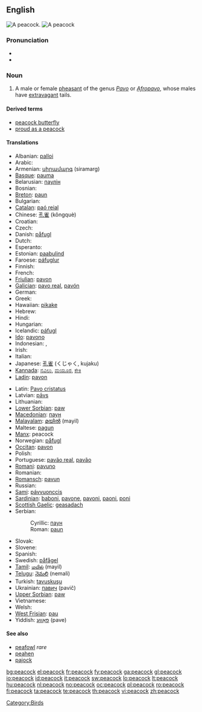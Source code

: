 ==English==
{{wikipedia}}
[[Image:Pfau imponierend.jpg|thumb|A peacock.]]
[[Image:Peacock_small.jpg|thumb|A peacock]]

===Pronunciation===
* {{IPA|/'pi:kɔk/}}
* {{audio|en-us-peacock.ogg|Audio (US)}}

===Noun===
{{en-noun}}

# A male or female [[pheasant]] of the genus ''[[Pavo]]'' or ''[[Afropavo]]'', whose males have [[extravagant]] tails.

====Derived terms====
* [[peacock butterfly]]
* [[proud as a peacock]]

====Translations====
{{trans-top|bird}}
* Albanian: [[palloi]]
* Arabic: {{t-|ar|طاووس|tr=tāwūs|sc=Arab}}
* Armenian: [[սիրամարգ]] (siramarg)
* [[Basque]]: [[pauma]]
* Belarusian: [[паулін]]
* Bosnian: {{t-|bs|paun|m}}
* [[Breton]]: [[paun]]
* Bulgarian: {{t+|bg|паун|m|sc=Cyrl}}
* [[Catalan]]: [[paó reial]]
* Chinese: [[孔雀]] (kǒngquè)
* Croatian: {{t-|hr|paun|m}}
* Czech: {{t-|cs|páv|m}}
* Danish: [[påfugl]]
* Dutch: {{t+|nl|pauw|m}}
* Esperanto: {{t-|eo|pavo|xs=Esperanto}}
* Estonian: [[paabulind]]
* Faroese: [[páfuglur]]
* Finnish: {{t-|fi|riikinkukko}}
* French: {{t+|fr|paon|m}}
* [[Friulian]]: [[pavon]]
* [[Galician]]: [[pavo real]], [[pavón]]
* German: {{t+|de|Pfau|m}}
* Greek: {{t+|el|παγώνι|sc=Grek}}
* Hawaiian: [[pikake]]
* Hebrew: {{he-translation|טוס|tavas}}
* Hindi: {{t-|hi|मोर|m|sc=Deva|xs=Hindi}}
* Hungarian: {{t+|hu|páva}}
* Icelandic: [[páfugl]]
* [[Ido]]: [[pavono]]
* Indonesian: {{t-|id|merak|xs=Indonesian}}, {{t+|id|burung merak|xs=Indonesian}}
* Irish: {{t+|ga|péacóg|xs=Irish}}
* Italian: {{t+|it|pavone}}
* Japanese: [[孔雀]] (くじゃく, kujaku)
* [[Kannada]]: [[ನವಿಲು]], [[ಮಯೂರ]], [[ಕೇಕಿ]]
* [[Ladin]]: [[pavon]]
{{trans-mid}}
* Latin: [[Pavo cristatus]]
* Latvian: [[pāvs]]
* Lithuanian: {{t+|lt|povas|xs=Lithuanian}}
* [[Lower Sorbian]]: [[paw]]
* [[Macedonian]]: [[паун#Macedonian|паун]] {{m}}
* [[Malayalam]]: [[മയില്‍]] (mayil)
* Maltese: [[pagun]]
* [[Manx]]: peacock
* Norwegian: [[påfugl]]
* [[Occitan]]: [[pavon]]
* Polish: {{t+|pl|paw|m}}
* Portuguese: [[pavão real]], [[pavão]]
* [[Romani]]: [[pavuno]] {{m}}
* Romanian: {{t+|ro|păun|m}}
* [[Romansch]]: [[pavun]]
* Russian: {{t+|ru|павлин|m|tr=pavlín|sc=Cyrl}}
* [[Sami]]: [[pávvuonccis]]
* [[Sardinian]]: [[baboni]], [[pavone]], [[pavoni]], [[paoni]], [[poni]]
* [[Scottish Gaelic]]: [[geasadach]]
* Serbian:
*: Cyrillic: [[паун#Serbian|паун]] {{m}}
*: Roman: [[paun#Serbian|paun]] {{m}}
* Slovak: {{t-|sk|páv}}
* Slovene: {{t+|sl|pav|m}}
* Spanish: {{t-|es|pavo real|m}}
* Swedish: [[påfågel]]
* [[Tamil]]: [[மயில்]] (mayil)
* [[Telugu]]: [[నెమలి]] (nemali)
* Turkish: [[tavuskuşu]]
* Ukrainian: [[павич]] (pavič)
* [[Upper Sorbian]]: [[paw]]
* Vietnamese: {{t-|vi|chim công|xs=Vietnamese}}
* Welsh: {{t-|cy|paun|xs=Welsh}}
* [[West Frisian]]: [[pau]]
* Yiddish: [[פּאַווע]] (pave)
{{trans-bottom}}

====See also====
* [[peafowl]] ''rare''
* [[peahen]]
* [[pajock]]

[[Category:Birds]]

[[bg:peacock]]
[[el:peacock]]
[[fr:peacock]]
[[fy:peacock]]
[[ga:peacock]]
[[gl:peacock]]
[[io:peacock]]
[[id:peacock]]
[[it:peacock]]
[[sw:peacock]]
[[lo:peacock]]
[[lt:peacock]]
[[hu:peacock]]
[[nl:peacock]]
[[no:peacock]]
[[oc:peacock]]
[[pl:peacock]]
[[ro:peacock]]
[[fi:peacock]]
[[ta:peacock]]
[[te:peacock]]
[[th:peacock]]
[[vi:peacock]]
[[zh:peacock]]